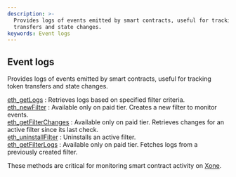 ```yaml
---
description: >-
  Provides logs of events emitted by smart contracts, useful for tracking token
  transfers and state changes.
keywords: Event logs
---
```



<Meta
  title="Xone event logs info | dRPC"
/>

## Event logs

Provides logs of events emitted by smart contracts, useful for tracking token transfers and state changes.

[eth_getLogs](/openapi/eventlogs/eth_getLogs) : Retrieves logs based on specified filter criteria.  \
[eth_newFilter](/openapi/eventlogs/eth_newFilter) : Available only on paid tier. Creates a new filter to monitor events.  \
[eth_getFilterChanges](/openapi/eventlogs/eth_getFilterChanges) : Available only on paid tier. Retrieves changes for an active filter since its last check.  \
[eth_uninstallFilter](/openapi/eventlogs/eth_uninstallFilter) : Uninstalls an active filter.  \
[eth_getFilterLogs](/openapi/eventlogs/eth_getFilterLogs) : Available only on paid tier. Fetches logs from a previously created filter.

These methods are critical for monitoring smart contract activity on [Xone](https://xone.org/).
